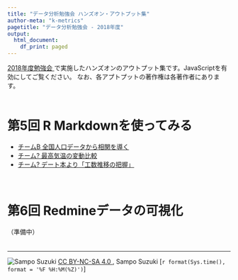 ---
title: "データ分析勉強会 ハンズオン・アウトプット集"
author-meta: "k-metrics"
pagetitle: "データ分析勉強会 - 2018年度"
output:
  html_document:
    df_print: paged
---

[2018年度勉強会  <i class="fa fa-external-link"></i>](https://sites.google.com/site/kantometrics/2018){target="_blank" title="ソフトウェア品質技術者のためのデータ分析勉強会"}で実施したハンズオンのアウトプット集です。JavaScriptを有効にしてご覧ください。 
なお、各アプトプットの著作権は各著作者にあります。  
　  

# 第5回 R Markdownを使ってみる

* [チームB 全国人口データから相関を導く <i class="fa fa-external-link-square"></i>](./20181013_main.html){target="_blank" title=""}
* [チーム? 最高気温の変動比較 <i class="fa fa-external-link-square"></i>](./Rmkdw.2.html){target="_blank" title=""}
* [チーム? デート本より「工数推移の把握」 <i class="fa fa-external-link-square"></i>](./changing_man_hour_chart.html){target="_blank" title=""}

　  

# 第6回 Redmineデータの可視化
（準備中）  
　  

---

![Sampo Suzuki][CCI]
[CC BY-NC-SA 4.0 <i class="fa fa-external-link"></i>][CC], Sampo Suzuki [`r format(Sys.time(), format = '%F %H:%M(%Z)')`]

[CC]: http://creativecommons.org/licenses/by-nc-sa/4.0/deed.ja {target="_blank" title="CC BY-NC-SA 4.0"}
[CCI]: https://i.creativecommons.org/l/by-nc-sa/4.0/88x31.png {target="_blank" title="CC BY-NC-SA 4.0 icon"}

